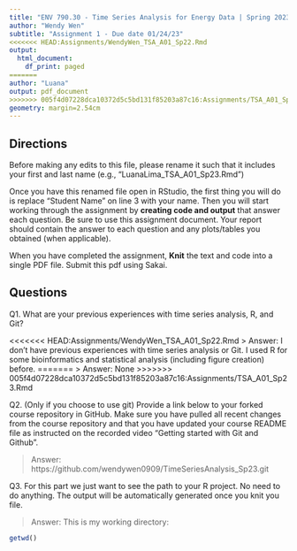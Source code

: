 ```yaml
---
title: "ENV 790.30 - Time Series Analysis for Energy Data | Spring 2023"
author: "Wendy Wen"
subtitle: "Assignment 1 - Due date 01/24/23"
<<<<<<< HEAD:Assignments/WendyWen_TSA_A01_Sp22.Rmd
output:
  html_document:
    df_print: paged
=======
author: "Luana"
output: pdf_document
>>>>>>> 005f4d07228dca10372d5c5bd131f85203a87c16:Assignments/TSA_A01_Sp23.Rmd
geometry: margin=2.54cm
---
```


## Directions

Before making any edits to this file, please rename it such that it includes your first and last name (e.g., "LuanaLima_TSA_A01_Sp23.Rmd")

Once you have this renamed file open in RStudio, the first thing you will do is replace "Student Name" on line 3 with your name. 
Then you will start working through the assignment by  **creating code and output** that answer each question. Be sure to use this assignment document. Your report should contain the answer to each question and any plots/tables you obtained (when applicable).

When you have completed the assignment, **Knit** the text and code into a single PDF file.  Submit this pdf using Sakai. 

## Questions

Q1. What are your previous experiences with time series analysis, R, and Git? 

<<<<<<< HEAD:Assignments/WendyWen_TSA_A01_Sp22.Rmd
> Answer: I don’t have previous experiences with time series analysis or Git. I used R for some bioinformatics and statistical analysis (including figure creation) before.
=======
> Answer: None
>>>>>>> 005f4d07228dca10372d5c5bd131f85203a87c16:Assignments/TSA_A01_Sp23.Rmd


Q2. (Only if you choose to use git) Provide a link below to your forked course repository in GitHub. Make sure you have pulled all recent changes from the course repository and that you have updated your course README file as instructed on the recorded video "Getting started with Git and Github". 

> Answer: https://github.com/wendywen0909/TimeSeriesAnalysis_Sp23.git


Q3. For this part we just want to see the path to your R project. No need to do anything. The output will be automatically generated once you knit you file. 

> Answer: This is my working directory:

```r
getwd()
````


